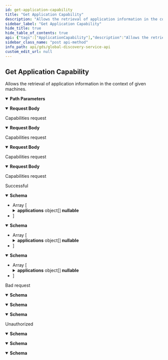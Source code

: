 ```yaml
---
id: get-application-capability
title: "Get Application Capability"
description: "Allows the retrieval of application information in the context of given machines."
sidebar_label: "Get Application Capability"
hide_title: true
hide_table_of_contents: true
api: {"tags":["ApplicationCapability"],"description":"Allows the retrieval of application information in the context of given machines.","operationId":"GetApplicationCapability","parameters":[{"name":"capabilityType","in":"path","description":"Capabilitiy type","required":true,"schema":{"type":"string"}}],"requestBody":{"description":"Capabilities request","content":{"application/json-patch+json":{"schema":{"allOf":[{"type":"object","properties":{"tmids":{"type":"array","items":{"type":"string"},"description":"The list of tmids (TapioMachineIds) to request the capabilities for","nullable":true},"applicationIds":{"type":"array","items":{"type":"string","format":"uuid"},"description":"If present, the response is filtered by this list of application ids","nullable":true}},"additionalProperties":false,"description":"Capability request","title":"CapabilityApiRequest"}],"description":"Capability request"}},"application/json":{"schema":{"allOf":[{"type":"object","properties":{"tmids":{"type":"array","items":{"type":"string"},"description":"The list of tmids (TapioMachineIds) to request the capabilities for","nullable":true},"applicationIds":{"type":"array","items":{"type":"string","format":"uuid"},"description":"If present, the response is filtered by this list of application ids","nullable":true}},"additionalProperties":false,"description":"Capability request","title":"CapabilityApiRequest"}],"description":"Capability request"}},"text/json":{"schema":{"allOf":[{"type":"object","properties":{"tmids":{"type":"array","items":{"type":"string"},"description":"The list of tmids (TapioMachineIds) to request the capabilities for","nullable":true},"applicationIds":{"type":"array","items":{"type":"string","format":"uuid"},"description":"If present, the response is filtered by this list of application ids","nullable":true}},"additionalProperties":false,"description":"Capability request","title":"CapabilityApiRequest"}],"description":"Capability request"}},"application/*+json":{"schema":{"allOf":[{"type":"object","properties":{"tmids":{"type":"array","items":{"type":"string"},"description":"The list of tmids (TapioMachineIds) to request the capabilities for","nullable":true},"applicationIds":{"type":"array","items":{"type":"string","format":"uuid"},"description":"If present, the response is filtered by this list of application ids","nullable":true}},"additionalProperties":false,"description":"Capability request","title":"CapabilityApiRequest"}],"description":"Capability request"}}}},"responses":{"200":{"description":"Successful","content":{"text/plain":{"schema":{"type":"array","items":{"type":"object","properties":{"tmid":{"type":"string","description":"TapioMachineId","nullable":true},"capabilityType":{"type":"string","description":"Capability type","nullable":true},"applications":{"type":"array","items":{"required":["applicationId"],"type":"object","properties":{"applicationId":{"type":"string","description":"Application id","format":"uuid"},"displayName":{"type":"string","description":"Display name","nullable":true},"aadClientIds":{"type":"array","items":{"type":"string"},"description":"Assigned AAD client ids","nullable":true},"endpoints":{"type":"array","items":{"required":["id"],"type":"object","properties":{"id":{"type":"string","description":"Internal id","format":"uuid"},"endpointType":{"type":"string","description":"Endpoint type, \"eventhub\" or \"storageAccount\"","nullable":true},"endpointValue":{"description":"Connection information for the endpoint","nullable":true},"tags":{"type":"array","items":{"type":"string"},"description":"Tags","nullable":true}},"additionalProperties":false,"description":"Endpoint","title":"EndpointResponse"},"description":"List of endpoints","nullable":true}},"additionalProperties":false,"description":"Application","title":"ApplicationResponse"},"description":"Applications assigned to this TapioMachineId","nullable":true}},"additionalProperties":false,"description":"Describes the relationship between a machine and applications with regards to a certain application capability","title":"CapabilityResponse"}}},"application/json":{"schema":{"type":"array","items":{"type":"object","properties":{"tmid":{"type":"string","description":"TapioMachineId","nullable":true},"capabilityType":{"type":"string","description":"Capability type","nullable":true},"applications":{"type":"array","items":{"required":["applicationId"],"type":"object","properties":{"applicationId":{"type":"string","description":"Application id","format":"uuid"},"displayName":{"type":"string","description":"Display name","nullable":true},"aadClientIds":{"type":"array","items":{"type":"string"},"description":"Assigned AAD client ids","nullable":true},"endpoints":{"type":"array","items":{"required":["id"],"type":"object","properties":{"id":{"type":"string","description":"Internal id","format":"uuid"},"endpointType":{"type":"string","description":"Endpoint type, \"eventhub\" or \"storageAccount\"","nullable":true},"endpointValue":{"description":"Connection information for the endpoint","nullable":true},"tags":{"type":"array","items":{"type":"string"},"description":"Tags","nullable":true}},"additionalProperties":false,"description":"Endpoint","title":"EndpointResponse"},"description":"List of endpoints","nullable":true}},"additionalProperties":false,"description":"Application","title":"ApplicationResponse"},"description":"Applications assigned to this TapioMachineId","nullable":true}},"additionalProperties":false,"description":"Describes the relationship between a machine and applications with regards to a certain application capability","title":"CapabilityResponse"}}},"text/json":{"schema":{"type":"array","items":{"type":"object","properties":{"tmid":{"type":"string","description":"TapioMachineId","nullable":true},"capabilityType":{"type":"string","description":"Capability type","nullable":true},"applications":{"type":"array","items":{"required":["applicationId"],"type":"object","properties":{"applicationId":{"type":"string","description":"Application id","format":"uuid"},"displayName":{"type":"string","description":"Display name","nullable":true},"aadClientIds":{"type":"array","items":{"type":"string"},"description":"Assigned AAD client ids","nullable":true},"endpoints":{"type":"array","items":{"required":["id"],"type":"object","properties":{"id":{"type":"string","description":"Internal id","format":"uuid"},"endpointType":{"type":"string","description":"Endpoint type, \"eventhub\" or \"storageAccount\"","nullable":true},"endpointValue":{"description":"Connection information for the endpoint","nullable":true},"tags":{"type":"array","items":{"type":"string"},"description":"Tags","nullable":true}},"additionalProperties":false,"description":"Endpoint","title":"EndpointResponse"},"description":"List of endpoints","nullable":true}},"additionalProperties":false,"description":"Application","title":"ApplicationResponse"},"description":"Applications assigned to this TapioMachineId","nullable":true}},"additionalProperties":false,"description":"Describes the relationship between a machine and applications with regards to a certain application capability","title":"CapabilityResponse"}}}}},"400":{"description":"Bad request","content":{"text/plain":{"schema":{"type":"object","properties":{"message":{"type":"string","nullable":true},"details":{"type":"array","items":{"type":"string"},"nullable":true}},"additionalProperties":false,"title":"ErrorInformation"}},"application/json":{"schema":{"type":"object","properties":{"message":{"type":"string","nullable":true},"details":{"type":"array","items":{"type":"string"},"nullable":true}},"additionalProperties":false,"title":"ErrorInformation"}},"text/json":{"schema":{"type":"object","properties":{"message":{"type":"string","nullable":true},"details":{"type":"array","items":{"type":"string"},"nullable":true}},"additionalProperties":false,"title":"ErrorInformation"}}}},"401":{"description":"Unauthorized","content":{"text/plain":{"schema":{"type":"object","properties":{"message":{"type":"string","nullable":true},"details":{"type":"array","items":{"type":"string"},"nullable":true}},"additionalProperties":false,"title":"ErrorInformation"}},"application/json":{"schema":{"type":"object","properties":{"message":{"type":"string","nullable":true},"details":{"type":"array","items":{"type":"string"},"nullable":true}},"additionalProperties":false,"title":"ErrorInformation"}},"text/json":{"schema":{"type":"object","properties":{"message":{"type":"string","nullable":true},"details":{"type":"array","items":{"type":"string"},"nullable":true}},"additionalProperties":false,"title":"ErrorInformation"}}}}},"method":"post","path":"/api/core/application/capability/{capabilityType}","servers":[{"url":"https://globaldisco.tapio.one/"}],"security":[{"Bearer":[]}],"securitySchemes":{"Bearer":{"type":"apiKey","description":"Standard `Authorization` header using the Bearer scheme. Example: `bearer {token}`","name":"Authorization","in":"header"}},"jsonRequestBodyExample":{"tmids":["string"],"applicationIds":["3fa85f64-5717-4562-b3fc-2c963f66afa6"]},"info":{"title":"Global Discovery Service API","description":"tapio's Global Discovery Service API enables to retrieve information of subscriptions. For example, you can retrieve information about application settings which the customer has set, like paper format if you want to print something via a tapio connected application. If your application makes too many requests, HTTP status code 429 is returned. A Retry-After header is included in this response which indicates how long to wait before making the next request. HTTP 429 standard is followed.","termsOfService":"https://tapio.one/en/tapio-terms-of-use","contact":{"name":"tapio GmbH","url":"https://tapio.one","email":"developer@tapio.one"},"version":"1"},"postman":{"name":"Get Application Capability","description":{"content":"Allows the retrieval of application information in the context of given machines.","type":"text/plain"},"url":{"path":["api","core","application","capability",":capabilityType"],"host":["{{baseUrl}}"],"query":[],"variable":[{"disabled":false,"description":{"content":"(Required) Capabilitiy type","type":"text/plain"},"type":"any","value":"","key":"capabilityType"}]},"header":[{"key":"Content-Type","value":"application/json"},{"key":"Accept","value":"text/plain"}],"method":"POST","body":{"mode":"raw","raw":"\"\"","options":{"raw":{"language":"json"}}}}}
sidebar_class_name: "post api-method"
info_path: api/gds/global-discovery-service-api
custom_edit_url: null
---
```



## Get Application Capability



Allows the retrieval of application information in the context of given machines.

<details style={{"marginBottom":"1rem"}} data-collapsed={false} open={true}><summary style={{}}><strong>Path Parameters</strong></summary><div><ul><ParamsItem className={"paramsItem"} param={{"name":"capabilityType","in":"path","description":"Capabilitiy type","required":true,"schema":{"type":"string"}}}></ParamsItem></ul></div></details><MimeTabs schemaType={"request"}><TabItem label={"application/json-patch+json"} value={"application/json-patch+json"}><details style={{}} data-collapsed={false} open={true}><summary style={{"textAlign":"left"}}><strong>Request Body</strong></summary><div style={{"textAlign":"left","marginLeft":"1rem"}}><div style={{"marginTop":"1rem","marginBottom":"1rem"}}>

Capabilities request

</div></div><ul style={{"marginLeft":"1rem"}}><SchemaItem collapsible={false} name={"tmids"} required={false} schemaName={"string[]"} qualifierMessage={undefined} schema={{"type":"array","description":"The list of tmids (TapioMachineIds) to request the capabilities for","nullable":true,"items":{"type":"string"}}}></SchemaItem><SchemaItem collapsible={false} name={"applicationIds"} required={false} schemaName={"uuid[]"} qualifierMessage={undefined} schema={{"type":"array","description":"If present, the response is filtered by this list of application ids","nullable":true,"items":{"type":"string","format":"uuid"}}}></SchemaItem></ul></details></TabItem><TabItem label={"application/json"} value={"application/json"}><details style={{}} data-collapsed={false} open={true}><summary style={{"textAlign":"left"}}><strong>Request Body</strong></summary><div style={{"textAlign":"left","marginLeft":"1rem"}}><div style={{"marginTop":"1rem","marginBottom":"1rem"}}>

Capabilities request

</div></div><ul style={{"marginLeft":"1rem"}}><SchemaItem collapsible={false} name={"tmids"} required={false} schemaName={"string[]"} qualifierMessage={undefined} schema={{"type":"array","description":"The list of tmids (TapioMachineIds) to request the capabilities for","nullable":true,"items":{"type":"string"}}}></SchemaItem><SchemaItem collapsible={false} name={"applicationIds"} required={false} schemaName={"uuid[]"} qualifierMessage={undefined} schema={{"type":"array","description":"If present, the response is filtered by this list of application ids","nullable":true,"items":{"type":"string","format":"uuid"}}}></SchemaItem></ul></details></TabItem><TabItem label={"text/json"} value={"text/json"}><details style={{}} data-collapsed={false} open={true}><summary style={{"textAlign":"left"}}><strong>Request Body</strong></summary><div style={{"textAlign":"left","marginLeft":"1rem"}}><div style={{"marginTop":"1rem","marginBottom":"1rem"}}>

Capabilities request

</div></div><ul style={{"marginLeft":"1rem"}}><SchemaItem collapsible={false} name={"tmids"} required={false} schemaName={"string[]"} qualifierMessage={undefined} schema={{"type":"array","description":"The list of tmids (TapioMachineIds) to request the capabilities for","nullable":true,"items":{"type":"string"}}}></SchemaItem><SchemaItem collapsible={false} name={"applicationIds"} required={false} schemaName={"uuid[]"} qualifierMessage={undefined} schema={{"type":"array","description":"If present, the response is filtered by this list of application ids","nullable":true,"items":{"type":"string","format":"uuid"}}}></SchemaItem></ul></details></TabItem><TabItem label={"application/*+json"} value={"application/*+json"}><details style={{}} data-collapsed={false} open={true}><summary style={{"textAlign":"left"}}><strong>Request Body</strong></summary><div style={{"textAlign":"left","marginLeft":"1rem"}}><div style={{"marginTop":"1rem","marginBottom":"1rem"}}>

Capabilities request

</div></div><ul style={{"marginLeft":"1rem"}}><SchemaItem collapsible={false} name={"tmids"} required={false} schemaName={"string[]"} qualifierMessage={undefined} schema={{"type":"array","description":"The list of tmids (TapioMachineIds) to request the capabilities for","nullable":true,"items":{"type":"string"}}}></SchemaItem><SchemaItem collapsible={false} name={"applicationIds"} required={false} schemaName={"uuid[]"} qualifierMessage={undefined} schema={{"type":"array","description":"If present, the response is filtered by this list of application ids","nullable":true,"items":{"type":"string","format":"uuid"}}}></SchemaItem></ul></details></TabItem></MimeTabs><div><ApiTabs><TabItem label={"200"} value={"200"}><div>

Successful

</div><div><MimeTabs schemaType={"response"}><TabItem label={"text/plain"} value={"text/plain"}><SchemaTabs><TabItem label={"Schema"} value={"Schema"}><details style={{}} data-collapsed={false} open={true}><summary style={{"textAlign":"left"}}><strong>Schema</strong></summary><div style={{"textAlign":"left","marginLeft":"1rem"}}></div><ul style={{"marginLeft":"1rem"}}><li><div style={{"fontSize":"var(--ifm-code-font-size)","opacity":"0.6","marginLeft":"-.5rem","paddingBottom":".5rem"}}>Array [</div></li><SchemaItem collapsible={false} name={"tmid"} required={false} schemaName={"string"} qualifierMessage={undefined} schema={{"type":"string","description":"TapioMachineId","nullable":true}}></SchemaItem><SchemaItem collapsible={false} name={"capabilityType"} required={false} schemaName={"string"} qualifierMessage={undefined} schema={{"type":"string","description":"Capability type","nullable":true}}></SchemaItem><SchemaItem collapsible={true} className={"schemaItem"}><details style={{}}><summary style={{}}><strong>applications</strong><span style={{"opacity":"0.6"}}> object[]</span><strong style={{"fontSize":"var(--ifm-code-font-size)","color":"var(--openapi-nullable)"}}> nullable</strong></summary><div style={{"marginLeft":"1rem"}}><div style={{"marginTop":".5rem","marginBottom":".5rem"}}>

Applications assigned to this TapioMachineId

</div><li><div style={{"fontSize":"var(--ifm-code-font-size)","opacity":"0.6","marginLeft":"-.5rem","paddingBottom":".5rem"}}>Array [</div></li><SchemaItem collapsible={false} name={"applicationId"} required={true} schemaName={"uuid"} qualifierMessage={undefined} schema={{"type":"string","description":"Application id","format":"uuid"}}></SchemaItem><SchemaItem collapsible={false} name={"displayName"} required={false} schemaName={"string"} qualifierMessage={undefined} schema={{"type":"string","description":"Display name","nullable":true}}></SchemaItem><SchemaItem collapsible={false} name={"aadClientIds"} required={false} schemaName={"string[]"} qualifierMessage={undefined} schema={{"type":"array","items":{"type":"string"},"description":"Assigned AAD client ids","nullable":true}}></SchemaItem><SchemaItem collapsible={true} className={"schemaItem"}><details style={{}}><summary style={{}}><strong>endpoints</strong><span style={{"opacity":"0.6"}}> object[]</span><strong style={{"fontSize":"var(--ifm-code-font-size)","color":"var(--openapi-nullable)"}}> nullable</strong></summary><div style={{"marginLeft":"1rem"}}><div style={{"marginTop":".5rem","marginBottom":".5rem"}}>

List of endpoints

</div><li><div style={{"fontSize":"var(--ifm-code-font-size)","opacity":"0.6","marginLeft":"-.5rem","paddingBottom":".5rem"}}>Array [</div></li><SchemaItem collapsible={false} name={"id"} required={true} schemaName={"uuid"} qualifierMessage={undefined} schema={{"type":"string","description":"Internal id","format":"uuid"}}></SchemaItem><SchemaItem collapsible={false} name={"endpointType"} required={false} schemaName={"string"} qualifierMessage={undefined} schema={{"type":"string","description":"Endpoint type, \"eventhub\" or \"storageAccount\"","nullable":true}}></SchemaItem><SchemaItem collapsible={false} name={"endpointValue"} required={false} schemaName={""} qualifierMessage={undefined} schema={{"description":"Connection information for the endpoint","nullable":true}}></SchemaItem><SchemaItem collapsible={false} name={"tags"} required={false} schemaName={"string[]"} qualifierMessage={undefined} schema={{"type":"array","items":{"type":"string"},"description":"Tags","nullable":true}}></SchemaItem><li><div style={{"fontSize":"var(--ifm-code-font-size)","opacity":"0.6","marginLeft":"-.5rem"}}>]</div></li></div></details></SchemaItem><li><div style={{"fontSize":"var(--ifm-code-font-size)","opacity":"0.6","marginLeft":"-.5rem"}}>]</div></li></div></details></SchemaItem><li><div style={{"fontSize":"var(--ifm-code-font-size)","opacity":"0.6","marginLeft":"-.5rem"}}>]</div></li></ul></details></TabItem><TabItem label={"Example (from schema)"} value={"Example (from schema)"}><ResponseSamples responseExample={"[\n  {\n    \"tmid\": \"string\",\n    \"capabilityType\": \"string\",\n    \"applications\": [\n      {\n        \"applicationId\": \"3fa85f64-5717-4562-b3fc-2c963f66afa6\",\n        \"displayName\": \"string\",\n        \"aadClientIds\": [\n          \"string\"\n        ],\n        \"endpoints\": [\n          {\n            \"id\": \"3fa85f64-5717-4562-b3fc-2c963f66afa6\",\n            \"endpointType\": \"string\",\n            \"tags\": [\n              \"string\"\n            ]\n          }\n        ]\n      }\n    ]\n  }\n]"} language={"json"}></ResponseSamples></TabItem></SchemaTabs></TabItem><TabItem label={"application/json"} value={"application/json"}><SchemaTabs><TabItem label={"Schema"} value={"Schema"}><details style={{}} data-collapsed={false} open={true}><summary style={{"textAlign":"left"}}><strong>Schema</strong></summary><div style={{"textAlign":"left","marginLeft":"1rem"}}></div><ul style={{"marginLeft":"1rem"}}><li><div style={{"fontSize":"var(--ifm-code-font-size)","opacity":"0.6","marginLeft":"-.5rem","paddingBottom":".5rem"}}>Array [</div></li><SchemaItem collapsible={false} name={"tmid"} required={false} schemaName={"string"} qualifierMessage={undefined} schema={{"type":"string","description":"TapioMachineId","nullable":true}}></SchemaItem><SchemaItem collapsible={false} name={"capabilityType"} required={false} schemaName={"string"} qualifierMessage={undefined} schema={{"type":"string","description":"Capability type","nullable":true}}></SchemaItem><SchemaItem collapsible={true} className={"schemaItem"}><details style={{}}><summary style={{}}><strong>applications</strong><span style={{"opacity":"0.6"}}> object[]</span><strong style={{"fontSize":"var(--ifm-code-font-size)","color":"var(--openapi-nullable)"}}> nullable</strong></summary><div style={{"marginLeft":"1rem"}}><div style={{"marginTop":".5rem","marginBottom":".5rem"}}>

Applications assigned to this TapioMachineId

</div><li><div style={{"fontSize":"var(--ifm-code-font-size)","opacity":"0.6","marginLeft":"-.5rem","paddingBottom":".5rem"}}>Array [</div></li><SchemaItem collapsible={false} name={"applicationId"} required={true} schemaName={"uuid"} qualifierMessage={undefined} schema={{"type":"string","description":"Application id","format":"uuid"}}></SchemaItem><SchemaItem collapsible={false} name={"displayName"} required={false} schemaName={"string"} qualifierMessage={undefined} schema={{"type":"string","description":"Display name","nullable":true}}></SchemaItem><SchemaItem collapsible={false} name={"aadClientIds"} required={false} schemaName={"string[]"} qualifierMessage={undefined} schema={{"type":"array","items":{"type":"string"},"description":"Assigned AAD client ids","nullable":true}}></SchemaItem><SchemaItem collapsible={true} className={"schemaItem"}><details style={{}}><summary style={{}}><strong>endpoints</strong><span style={{"opacity":"0.6"}}> object[]</span><strong style={{"fontSize":"var(--ifm-code-font-size)","color":"var(--openapi-nullable)"}}> nullable</strong></summary><div style={{"marginLeft":"1rem"}}><div style={{"marginTop":".5rem","marginBottom":".5rem"}}>

List of endpoints

</div><li><div style={{"fontSize":"var(--ifm-code-font-size)","opacity":"0.6","marginLeft":"-.5rem","paddingBottom":".5rem"}}>Array [</div></li><SchemaItem collapsible={false} name={"id"} required={true} schemaName={"uuid"} qualifierMessage={undefined} schema={{"type":"string","description":"Internal id","format":"uuid"}}></SchemaItem><SchemaItem collapsible={false} name={"endpointType"} required={false} schemaName={"string"} qualifierMessage={undefined} schema={{"type":"string","description":"Endpoint type, \"eventhub\" or \"storageAccount\"","nullable":true}}></SchemaItem><SchemaItem collapsible={false} name={"endpointValue"} required={false} schemaName={""} qualifierMessage={undefined} schema={{"description":"Connection information for the endpoint","nullable":true}}></SchemaItem><SchemaItem collapsible={false} name={"tags"} required={false} schemaName={"string[]"} qualifierMessage={undefined} schema={{"type":"array","items":{"type":"string"},"description":"Tags","nullable":true}}></SchemaItem><li><div style={{"fontSize":"var(--ifm-code-font-size)","opacity":"0.6","marginLeft":"-.5rem"}}>]</div></li></div></details></SchemaItem><li><div style={{"fontSize":"var(--ifm-code-font-size)","opacity":"0.6","marginLeft":"-.5rem"}}>]</div></li></div></details></SchemaItem><li><div style={{"fontSize":"var(--ifm-code-font-size)","opacity":"0.6","marginLeft":"-.5rem"}}>]</div></li></ul></details></TabItem><TabItem label={"Example (from schema)"} value={"Example (from schema)"}><ResponseSamples responseExample={"[\n  {\n    \"tmid\": \"string\",\n    \"capabilityType\": \"string\",\n    \"applications\": [\n      {\n        \"applicationId\": \"3fa85f64-5717-4562-b3fc-2c963f66afa6\",\n        \"displayName\": \"string\",\n        \"aadClientIds\": [\n          \"string\"\n        ],\n        \"endpoints\": [\n          {\n            \"id\": \"3fa85f64-5717-4562-b3fc-2c963f66afa6\",\n            \"endpointType\": \"string\",\n            \"tags\": [\n              \"string\"\n            ]\n          }\n        ]\n      }\n    ]\n  }\n]"} language={"json"}></ResponseSamples></TabItem></SchemaTabs></TabItem><TabItem label={"text/json"} value={"text/json"}><SchemaTabs><TabItem label={"Schema"} value={"Schema"}><details style={{}} data-collapsed={false} open={true}><summary style={{"textAlign":"left"}}><strong>Schema</strong></summary><div style={{"textAlign":"left","marginLeft":"1rem"}}></div><ul style={{"marginLeft":"1rem"}}><li><div style={{"fontSize":"var(--ifm-code-font-size)","opacity":"0.6","marginLeft":"-.5rem","paddingBottom":".5rem"}}>Array [</div></li><SchemaItem collapsible={false} name={"tmid"} required={false} schemaName={"string"} qualifierMessage={undefined} schema={{"type":"string","description":"TapioMachineId","nullable":true}}></SchemaItem><SchemaItem collapsible={false} name={"capabilityType"} required={false} schemaName={"string"} qualifierMessage={undefined} schema={{"type":"string","description":"Capability type","nullable":true}}></SchemaItem><SchemaItem collapsible={true} className={"schemaItem"}><details style={{}}><summary style={{}}><strong>applications</strong><span style={{"opacity":"0.6"}}> object[]</span><strong style={{"fontSize":"var(--ifm-code-font-size)","color":"var(--openapi-nullable)"}}> nullable</strong></summary><div style={{"marginLeft":"1rem"}}><div style={{"marginTop":".5rem","marginBottom":".5rem"}}>

Applications assigned to this TapioMachineId

</div><li><div style={{"fontSize":"var(--ifm-code-font-size)","opacity":"0.6","marginLeft":"-.5rem","paddingBottom":".5rem"}}>Array [</div></li><SchemaItem collapsible={false} name={"applicationId"} required={true} schemaName={"uuid"} qualifierMessage={undefined} schema={{"type":"string","description":"Application id","format":"uuid"}}></SchemaItem><SchemaItem collapsible={false} name={"displayName"} required={false} schemaName={"string"} qualifierMessage={undefined} schema={{"type":"string","description":"Display name","nullable":true}}></SchemaItem><SchemaItem collapsible={false} name={"aadClientIds"} required={false} schemaName={"string[]"} qualifierMessage={undefined} schema={{"type":"array","items":{"type":"string"},"description":"Assigned AAD client ids","nullable":true}}></SchemaItem><SchemaItem collapsible={true} className={"schemaItem"}><details style={{}}><summary style={{}}><strong>endpoints</strong><span style={{"opacity":"0.6"}}> object[]</span><strong style={{"fontSize":"var(--ifm-code-font-size)","color":"var(--openapi-nullable)"}}> nullable</strong></summary><div style={{"marginLeft":"1rem"}}><div style={{"marginTop":".5rem","marginBottom":".5rem"}}>

List of endpoints

</div><li><div style={{"fontSize":"var(--ifm-code-font-size)","opacity":"0.6","marginLeft":"-.5rem","paddingBottom":".5rem"}}>Array [</div></li><SchemaItem collapsible={false} name={"id"} required={true} schemaName={"uuid"} qualifierMessage={undefined} schema={{"type":"string","description":"Internal id","format":"uuid"}}></SchemaItem><SchemaItem collapsible={false} name={"endpointType"} required={false} schemaName={"string"} qualifierMessage={undefined} schema={{"type":"string","description":"Endpoint type, \"eventhub\" or \"storageAccount\"","nullable":true}}></SchemaItem><SchemaItem collapsible={false} name={"endpointValue"} required={false} schemaName={""} qualifierMessage={undefined} schema={{"description":"Connection information for the endpoint","nullable":true}}></SchemaItem><SchemaItem collapsible={false} name={"tags"} required={false} schemaName={"string[]"} qualifierMessage={undefined} schema={{"type":"array","items":{"type":"string"},"description":"Tags","nullable":true}}></SchemaItem><li><div style={{"fontSize":"var(--ifm-code-font-size)","opacity":"0.6","marginLeft":"-.5rem"}}>]</div></li></div></details></SchemaItem><li><div style={{"fontSize":"var(--ifm-code-font-size)","opacity":"0.6","marginLeft":"-.5rem"}}>]</div></li></div></details></SchemaItem><li><div style={{"fontSize":"var(--ifm-code-font-size)","opacity":"0.6","marginLeft":"-.5rem"}}>]</div></li></ul></details></TabItem><TabItem label={"Example (from schema)"} value={"Example (from schema)"}><ResponseSamples responseExample={"[\n  {\n    \"tmid\": \"string\",\n    \"capabilityType\": \"string\",\n    \"applications\": [\n      {\n        \"applicationId\": \"3fa85f64-5717-4562-b3fc-2c963f66afa6\",\n        \"displayName\": \"string\",\n        \"aadClientIds\": [\n          \"string\"\n        ],\n        \"endpoints\": [\n          {\n            \"id\": \"3fa85f64-5717-4562-b3fc-2c963f66afa6\",\n            \"endpointType\": \"string\",\n            \"tags\": [\n              \"string\"\n            ]\n          }\n        ]\n      }\n    ]\n  }\n]"} language={"json"}></ResponseSamples></TabItem></SchemaTabs></TabItem></MimeTabs></div></TabItem><TabItem label={"400"} value={"400"}><div>

Bad request

</div><div><MimeTabs schemaType={"response"}><TabItem label={"text/plain"} value={"text/plain"}><SchemaTabs><TabItem label={"Schema"} value={"Schema"}><details style={{}} data-collapsed={false} open={true}><summary style={{"textAlign":"left"}}><strong>Schema</strong></summary><div style={{"textAlign":"left","marginLeft":"1rem"}}></div><ul style={{"marginLeft":"1rem"}}><SchemaItem collapsible={false} name={"message"} required={false} schemaName={"string"} qualifierMessage={undefined} schema={{"type":"string","nullable":true}}></SchemaItem><SchemaItem collapsible={false} name={"details"} required={false} schemaName={"string[]"} qualifierMessage={undefined} schema={{"type":"array","items":{"type":"string"},"nullable":true}}></SchemaItem></ul></details></TabItem><TabItem label={"Example (from schema)"} value={"Example (from schema)"}><ResponseSamples responseExample={"{\n  \"message\": \"string\",\n  \"details\": [\n    \"string\"\n  ]\n}"} language={"json"}></ResponseSamples></TabItem></SchemaTabs></TabItem><TabItem label={"application/json"} value={"application/json"}><SchemaTabs><TabItem label={"Schema"} value={"Schema"}><details style={{}} data-collapsed={false} open={true}><summary style={{"textAlign":"left"}}><strong>Schema</strong></summary><div style={{"textAlign":"left","marginLeft":"1rem"}}></div><ul style={{"marginLeft":"1rem"}}><SchemaItem collapsible={false} name={"message"} required={false} schemaName={"string"} qualifierMessage={undefined} schema={{"type":"string","nullable":true}}></SchemaItem><SchemaItem collapsible={false} name={"details"} required={false} schemaName={"string[]"} qualifierMessage={undefined} schema={{"type":"array","items":{"type":"string"},"nullable":true}}></SchemaItem></ul></details></TabItem><TabItem label={"Example (from schema)"} value={"Example (from schema)"}><ResponseSamples responseExample={"{\n  \"message\": \"string\",\n  \"details\": [\n    \"string\"\n  ]\n}"} language={"json"}></ResponseSamples></TabItem></SchemaTabs></TabItem><TabItem label={"text/json"} value={"text/json"}><SchemaTabs><TabItem label={"Schema"} value={"Schema"}><details style={{}} data-collapsed={false} open={true}><summary style={{"textAlign":"left"}}><strong>Schema</strong></summary><div style={{"textAlign":"left","marginLeft":"1rem"}}></div><ul style={{"marginLeft":"1rem"}}><SchemaItem collapsible={false} name={"message"} required={false} schemaName={"string"} qualifierMessage={undefined} schema={{"type":"string","nullable":true}}></SchemaItem><SchemaItem collapsible={false} name={"details"} required={false} schemaName={"string[]"} qualifierMessage={undefined} schema={{"type":"array","items":{"type":"string"},"nullable":true}}></SchemaItem></ul></details></TabItem><TabItem label={"Example (from schema)"} value={"Example (from schema)"}><ResponseSamples responseExample={"{\n  \"message\": \"string\",\n  \"details\": [\n    \"string\"\n  ]\n}"} language={"json"}></ResponseSamples></TabItem></SchemaTabs></TabItem></MimeTabs></div></TabItem><TabItem label={"401"} value={"401"}><div>

Unauthorized

</div><div><MimeTabs schemaType={"response"}><TabItem label={"text/plain"} value={"text/plain"}><SchemaTabs><TabItem label={"Schema"} value={"Schema"}><details style={{}} data-collapsed={false} open={true}><summary style={{"textAlign":"left"}}><strong>Schema</strong></summary><div style={{"textAlign":"left","marginLeft":"1rem"}}></div><ul style={{"marginLeft":"1rem"}}><SchemaItem collapsible={false} name={"message"} required={false} schemaName={"string"} qualifierMessage={undefined} schema={{"type":"string","nullable":true}}></SchemaItem><SchemaItem collapsible={false} name={"details"} required={false} schemaName={"string[]"} qualifierMessage={undefined} schema={{"type":"array","items":{"type":"string"},"nullable":true}}></SchemaItem></ul></details></TabItem><TabItem label={"Example (from schema)"} value={"Example (from schema)"}><ResponseSamples responseExample={"{\n  \"message\": \"string\",\n  \"details\": [\n    \"string\"\n  ]\n}"} language={"json"}></ResponseSamples></TabItem></SchemaTabs></TabItem><TabItem label={"application/json"} value={"application/json"}><SchemaTabs><TabItem label={"Schema"} value={"Schema"}><details style={{}} data-collapsed={false} open={true}><summary style={{"textAlign":"left"}}><strong>Schema</strong></summary><div style={{"textAlign":"left","marginLeft":"1rem"}}></div><ul style={{"marginLeft":"1rem"}}><SchemaItem collapsible={false} name={"message"} required={false} schemaName={"string"} qualifierMessage={undefined} schema={{"type":"string","nullable":true}}></SchemaItem><SchemaItem collapsible={false} name={"details"} required={false} schemaName={"string[]"} qualifierMessage={undefined} schema={{"type":"array","items":{"type":"string"},"nullable":true}}></SchemaItem></ul></details></TabItem><TabItem label={"Example (from schema)"} value={"Example (from schema)"}><ResponseSamples responseExample={"{\n  \"message\": \"string\",\n  \"details\": [\n    \"string\"\n  ]\n}"} language={"json"}></ResponseSamples></TabItem></SchemaTabs></TabItem><TabItem label={"text/json"} value={"text/json"}><SchemaTabs><TabItem label={"Schema"} value={"Schema"}><details style={{}} data-collapsed={false} open={true}><summary style={{"textAlign":"left"}}><strong>Schema</strong></summary><div style={{"textAlign":"left","marginLeft":"1rem"}}></div><ul style={{"marginLeft":"1rem"}}><SchemaItem collapsible={false} name={"message"} required={false} schemaName={"string"} qualifierMessage={undefined} schema={{"type":"string","nullable":true}}></SchemaItem><SchemaItem collapsible={false} name={"details"} required={false} schemaName={"string[]"} qualifierMessage={undefined} schema={{"type":"array","items":{"type":"string"},"nullable":true}}></SchemaItem></ul></details></TabItem><TabItem label={"Example (from schema)"} value={"Example (from schema)"}><ResponseSamples responseExample={"{\n  \"message\": \"string\",\n  \"details\": [\n    \"string\"\n  ]\n}"} language={"json"}></ResponseSamples></TabItem></SchemaTabs></TabItem></MimeTabs></div></TabItem></ApiTabs></div>
      